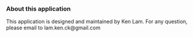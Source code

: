 ### About this application

This application is designed and maintained by Ken Lam. For any question, please email to lam.ken.ck@gmail.com